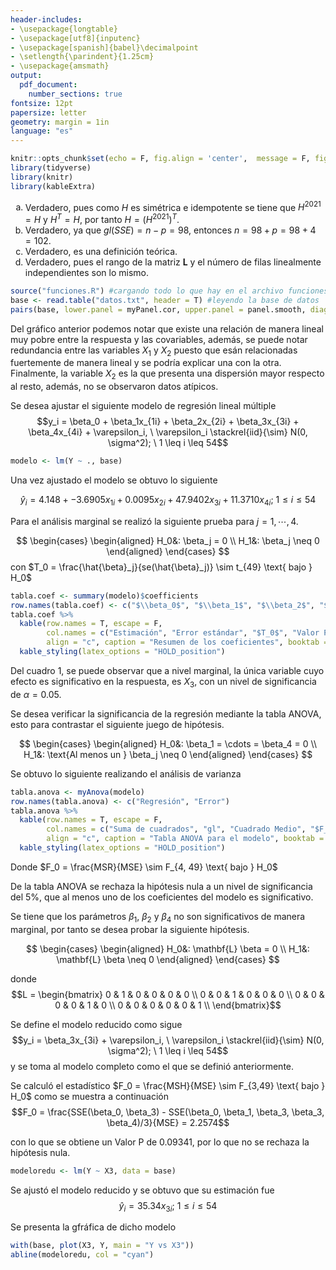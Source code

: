 ```yaml
---
header-includes:
- \usepackage{longtable}
- \usepackage[utf8]{inputenc}
- \usepackage[spanish]{babel}\decimalpoint
- \setlength{\parindent}{1.25cm}
- \usepackage{amsmath}
output:
  pdf_document:
    number_sections: true
fontsize: 12pt
papersize: letter
geometry: margin = 1in
language: "es"
---
```


```r
knitr::opts_chunk$set(echo = F, fig.align = 'center',  message = F, fig.pos = "H")
library(tidyverse)
library(knitr)
library(kableExtra)
```

\input{titlepage}
\thispagestyle{empty}
\tableofcontents
\listoffigures
\listoftables

\newpage

\pagestyle{myheadings}
\setcounter{page}{3}

\section{Ejercicio 1}

a) Verdadero, pues como $H$ es simétrica e idempotente se tiene que $H^{2021} = H$ y $H^T = H$, por tanto
$H = (H^{2021})^T$. 
b) Verdadero, ya que $gl(SSE) = n - p = 98$, entonces $n = 98 + p = 98 + 4 = 102$.
c) Verdadero, es una definición teórica.
d) Verdadero, pues el rango de la matriz $\mathbf{L}$ y el número de filas linealmente independientes son lo
mismo.

\section{Ejercicio 2}

\subsection{Descripción de la base de datos}

```r
source("funciones.R") #cargando todo lo que hay en el archivo funciones.R
base <- read.table("datos.txt", header = T) #leyendo la base de datos
pairs(base, lower.panel = myPanel.cor, upper.panel = panel.smooth, diag.panel = myPanel.box, labels = names(base))
```

Del gráfico anterior podemos notar que existe una relación de manera lineal muy pobre entre la respuesta y 
las covariables, además, se puede notar redundancia entre las variables $X_1$ y $X_2$ puesto que esán relacionadas
fuertemente de manera lineal y se podría explicar una con la otra.
Finalmente, la variable $X_2$ es la que presenta una dispersión mayor respecto al resto, además, no se observaron
datos atípicos.

\subsection{Ajuste del modelo}
Se desea ajustar el siguiente modelo de regresión lineal múltiple 
$$y_i = \beta_0 + \beta_1x_{1i} + \beta_2x_{2i} +  \beta_3x_{3i} + \beta_4x_{4i} + \varepsilon_i, \ \varepsilon_i \stackrel{iid}{\sim} N(0, \sigma^2);  \ 1 \leq i \leq 54$$

```r
modelo <- lm(Y ~ ., base)
```


Una vez ajustado el modelo se obtuvo lo siguiente

$$\hat{y}_i = 4.148 + -3.6905x_{1i} + 0.0095x_{2i} +  47.9402x_{3i} + 11.3710x_{4i};  \ 1 \leq i \leq 54$$

\subsection{Análisis marginal de los coeficientes}

Para el análisis marginal se realizó la siguiente prueba para $j = 1, \cdots, 4$.

$$
\begin{cases}
\begin{aligned}
H_0&: \beta_j = 0 \\
H_1&: \beta_j \neq 0
\end{aligned}
\end{cases}
$$
con $T_0 = \frac{\hat{\beta}_j}{se(\hat{\beta}_j)} \sim t_{49} \text{ bajo } H_0$

```r
tabla.coef <- summary(modelo)$coefficients 
row.names(tabla.coef) <- c("$\\beta_0$", "$\\beta_1$", "$\\beta_2$", "$\\beta_3$", "$\\beta_4$")
tabla.coef %>%
  kable(row.names = T, escape = F,
        col.names = c("Estimación", "Error estándar", "$T_0$", "Valor P"),
        align = "c", caption = "Resumen de los coeficientes", booktab = T, digits = 4) %>%
  kable_styling(latex_options = "HOLD_position")
```

Del cuadro 1, se puede observar que a nivel marginal, la única variable cuyo efecto es significativo en la
respuesta, es $X_3$, con un nivel de significancia de $\alpha = 0.05$.

\subsection{Análisis de varianza}

Se desea verificar la significancia de la regresión mediante la tabla ANOVA, esto para contrastar el siguiente
juego de hipótesis.

$$
\begin{cases}
\begin{aligned}
H_0&: \beta_1  = \cdots = \beta_4 = 0 \\
H_1&: \text{Al menos un } \beta_j \neq 0
\end{aligned}
\end{cases}
$$

Se obtuvo lo siguiente realizando el análisis de varianza 

```r
tabla.anova <- myAnova(modelo)
row.names(tabla.anova) <- c("Regresión", "Error")
tabla.anova %>%
  kable(row.names = T, escape = F,
        col.names = c("Suma de cuadrados", "gl", "Cuadrado Medio", "$F_0$" ,"Valor P"),
        align = "c", caption = "Tabla ANOVA para el modelo", booktab = T, digits = 4) %>%
  kable_styling(latex_options = "HOLD_position")
```
Donde $F_0 = \frac{MSR}{MSE} \sim F_{4, 49} \text{ bajo } H_0$

De la tabla ANOVA se rechaza la hipótesis nula a un nivel de significancia del 5%, que al menos uno de los
coeficientes del modelo es significativo.

\subsection{Prueba lineal generalizada}

Se tiene que los parámetros $\beta_1$, $\beta_2$ y $\beta_4$ no son significativos de manera marginal, por tanto
se desea probar la siguiente hipótesis.

$$
\begin{cases}
\begin{aligned}
H_0&: \mathbf{L} \beta = 0 \\
H_1&: \mathbf{L} \beta  \neq 0
\end{aligned}
\end{cases}
$$

donde $$L = \begin{bmatrix} 0 & 1 & 0 & 0 & 0 & 0 \\
                            0 & 0 & 1 & 0 & 0 & 0 \\
                            0 & 0 & 0 & 0 & 1 & 0 \\
                            0 & 0 & 0 & 0 & 0 & 1 \\
                            \end{bmatrix}$$

Se define el modelo reducido como sigue
$$y_i = \beta_3x_{3i} + \varepsilon_i, \ \varepsilon_i \stackrel{iid}{\sim} N(0, \sigma^2);  \ 1 \leq i \leq 54$$
y se toma al modelo completo como el que se definió anteriormente.

Se calculó el estadístico $F_0 = \frac{MSH}{MSE} \sim F_{3,49} \text{ bajo } H_0$ como se muestra a continuación
$$F_0 = \frac{SSE(\beta_0, \beta_3) - SSE(\beta_0, \beta_1, \beta_3, \beta_3, \beta_4)/3}{MSE} = 2.2574$$

con lo que se obtiene un Valor P de 0.09341, por lo que no se rechaza la hipótesis nula.

\subsection{Modelo reducido}

```r
modeloredu <- lm(Y ~ X3, data = base)
```


Se ajustó el modelo reducido y se obtuvo que su estimación fue
$$\hat{y}_i = 35.34x_{3i};  \ 1 \leq i \leq 54$$

Se presenta la gfráfica de dicho modelo

```r
with(base, plot(X3, Y, main = "Y vs X3"))
abline(modeloredu, col = "cyan")
```


